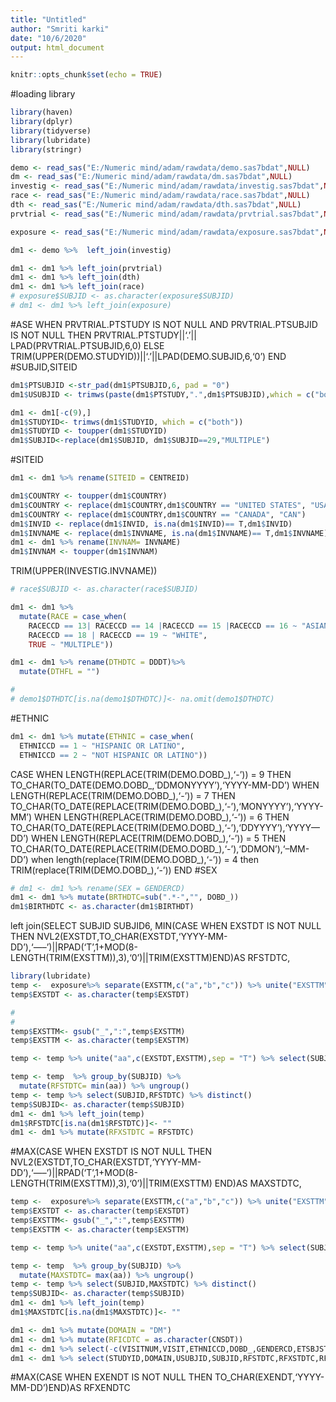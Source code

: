 ---
title: "Untitled"
author: "Smriti karki"
date: "10/6/2020"
output: html_document
---

```{r setup, include=FALSE}
knitr::opts_chunk$set(echo = TRUE)
```
#loading library
```{r}
library(haven)
library(dplyr)
library(tidyverse)
library(lubridate)
library(stringr)
```

```{r}
demo <- read_sas("E:/Numeric mind/adam/rawdata/demo.sas7bdat",NULL)
dm <- read_sas("E:/Numeric mind/adam/rawdata/dm.sas7bdat",NULL)
investig <- read_sas("E:/Numeric mind/adam/rawdata/investig.sas7bdat",NULL)
race <- read_sas("E:/Numeric mind/adam/rawdata/race.sas7bdat",NULL)
dth <- read_sas("E:/Numeric mind/adam/rawdata/dth.sas7bdat",NULL)
prvtrial <- read_sas("E:/Numeric mind/adam/rawdata/prvtrial.sas7bdat",NULL)

exposure <- read_sas("E:/Numeric mind/adam/rawdata/exposure.sas7bdat",NULL)
```
```{r}
dm1 <- demo %>%  left_join(investig)

dm1 <- dm1 %>% left_join(prvtrial)
dm1 <- dm1 %>% left_join(dth)
dm1 <- dm1 %>% left_join(race)
# exposure$SUBJID <- as.character(exposure$SUBJID)
# dm1 <- dm1 %>% left_join(exposure)
```

#ASE WHEN PRVTRIAL.PTSTUDY IS NOT NULL AND PRVTRIAL.PTSUBJID IS NOT NULL THEN PRVTRIAL.PTSTUDY||'.'|| LPAD(PRVTRIAL.PTSUBJID,6,0) 
ELSE TRIM(UPPER(DEMO.STUDYID))||'.'||LPAD(DEMO.SUBJID,6,'0')  END
#SUBJID,SITEID
```{r}
dm1$PTSUBJID <-str_pad(dm1$PTSUBJID,6, pad = "0")
dm1$USUBJID <- trimws(paste(dm1$PTSTUDY,".",dm1$PTSUBJID),which = c("both"))

dm1 <- dm1[-c(9),]
dm1$STUDYID<- trimws(dm1$STUDYID, which = c("both"))
dm1$STUDYID <- toupper(dm1$STUDYID)
dm1$SUBJID<-replace(dm1$SUBJID, dm1$SUBJID==29,"MULTIPLE")
```
#SITEID
```{r}
dm1 <- dm1 %>% rename(SITEID = CENTREID)

dm1$COUNTRY <- toupper(dm1$COUNTRY)
dm1$COUNTRY <- replace(dm1$COUNTRY,dm1$COUNTRY == "UNITED STATES", "USA") 
dm1$COUNTRY <- replace(dm1$COUNTRY,dm1$COUNTRY == "CANADA", "CAN")
dm1$INVID <- replace(dm1$INVID, is.na(dm1$INVID)== T,dm1$INVID)
dm1$INVNAME <- replace(dm1$INVNAME, is.na(dm1$INVNAME)== T,dm1$INVNAME)
dm1 <- dm1 %>% rename(INVNAM= INVNAME) 
dm1$INVNAM <- toupper(dm1$INVNAM)
```


TRIM(UPPER(INVESTIG.INVNAME))
```{r}
# race$SUBJID <- as.character(race$SUBJID)

dm1 <- dm1 %>% 
  mutate(RACE = case_when(
    RACECCD == 13| RACECCD == 14 |RACECCD == 15 |RACECCD == 16 ~ "ASIAN",
    RACECCD == 18 | RACECCD == 19 ~ "WHITE",
    TRUE ~ "MULTIPLE")) 
```

```{r}

dm1 <- dm1 %>% rename(DTHDTC = DDDT)%>%
  mutate(DTHFL = "")

# 
# demo1$DTHDTC[is.na(demo1$DTHDTC)]<- na.omit(demo1$DTHDTC)
```
#ETHNIC
```{r}
dm1 <- dm1 %>% mutate(ETHNIC = case_when(
  ETHNICCD == 1 ~ "HISPANIC OR LATINO",
  ETHNICCD == 2 ~ "NOT HISPANIC OR LATINO"))
```
CASE
WHEN LENGTH(REPLACE(TRIM(DEMO.DOBD_),'-')) = 9 THEN TO_CHAR(TO_DATE(DEMO.DOBD_,'DDMONYYYY'),'YYYY-MM-DD')
WHEN LENGTH(REPLACE(TRIM(DEMO.DOBD_),'-')) = 7 THEN TO_CHAR(TO_DATE(REPLACE(TRIM(DEMO.DOBD_),'-'),'MONYYYY'),'YYYY-MM')
WHEN LENGTH(REPLACE(TRIM(DEMO.DOBD_),'-')) = 6 THEN TO_CHAR(TO_DATE(REPLACE(TRIM(DEMO.DOBD_),'-'),'DDYYYY'),'YYYY---DD')
WHEN LENGTH(REPLACE(TRIM(DEMO.DOBD_),'-')) = 5 THEN TO_CHAR(TO_DATE(REPLACE(TRIM(DEMO.DOBD_),'-'),'DDMON'),'--MM-DD')
when length(replace(TRIM(DEMO.DOBD_),'-')) = 4 then TRIM(replace(TRIM(DEMO.DOBD_),'-'))
END
#SEX
```{r}
# dm1 <- dm1 %>% rename(SEX = GENDERCD)
dm1 <- dm1 %>% mutate(BRTHDTC=sub(".*-","", DOBD_))
dm1$BIRTHDTC <- as.character(dm1$BIRTHDT)

```
left join(SELECT SUBJID SUBJID6, MIN(CASE WHEN EXSTDT IS NOT NULL THEN 
NVL2(EXSTDT,TO_CHAR(EXSTDT,'YYYY-MM-DD'),'-----')||RPAD('T',1+MOD(8-LENGTH(TRIM(EXSTTM)),3),'0')||TRIM(EXSTTM)END)AS RFSTDTC,

```{r}
library(lubridate)
temp <-  exposure%>% separate(EXSTTM,c("a","b","c")) %>% unite("EXSTTM",a:b)
temp$EXSTDT <- as.character(temp$EXSTDT)

#   
# 
temp$EXSTTM<- gsub("_",":",temp$EXSTTM)
temp$EXSTTM <- as.character(temp$EXSTTM)

temp <- temp %>% unite("aa",c(EXSTDT,EXSTTM),sep = "T") %>% select(SUBJID,aa) 

temp <- temp  %>% group_by(SUBJID) %>%
  mutate(RFSTDTC= min(aa)) %>% ungroup()
temp <- temp %>% select(SUBJID,RFSTDTC) %>% distinct()
temp$SUBJID<- as.character(temp$SUBJID)
dm1 <- dm1 %>% left_join(temp)
dm1$RFSTDTC[is.na(dm1$RFSTDTC)]<- ""
dm1 <- dm1 %>% mutate(RFXSTDTC = RFSTDTC)
```
#MAX(CASE WHEN EXSTDT IS NOT NULL THEN NVL2(EXSTDT,TO_CHAR(EXSTDT,'YYYY-MM-DD'),'-----')||RPAD('T',1+MOD(8-LENGTH(TRIM(EXSTTM)),3),'0')||TRIM(EXSTTM)
END)AS MAXSTDTC,
```{r}
temp <-  exposure%>% separate(EXSTTM,c("a","b","c")) %>% unite("EXSTTM",a:b)
temp$EXSTDT <- as.character(temp$EXSTDT)
temp$EXSTTM<- gsub("_",":",temp$EXSTTM)
temp$EXSTTM <- as.character(temp$EXSTTM)

temp <- temp %>% unite("aa",c(EXSTDT,EXSTTM),sep = "T") %>% select(SUBJID,aa) 

temp <- temp  %>% group_by(SUBJID) %>%
  mutate(MAXSTDTC= max(aa)) %>% ungroup()
temp <- temp %>% select(SUBJID,MAXSTDTC) %>% distinct()
temp$SUBJID<- as.character(temp$SUBJID)
dm1 <- dm1 %>% left_join(temp)
dm1$MAXSTDTC[is.na(dm1$MAXSTDTC)]<- ""

```
```{r}
dm1 <- dm1 %>% mutate(DOMAIN = "DM")
dm1 <- dm1 %>% mutate(RFICDTC = as.character(CNSDT))
dm1 <- dm1 %>% select(-c(VISITNUM,VISIT,ETHNICCD,DOBD_,GENDERCD,ETSBJSTS,PTYN,PTSTUDY,PTCENTRE,PTSUBJID,SEQ,RACECCD,CNSDT))
dm1 <- dm1 %>% select(STUDYID,DOMAIN,USUBJID,SUBJID,RFSTDTC,RFXSTDTC,RFICDTC,DTHDTC,DTHFL,SITEID,INVID,INVNAM,BRTHDTC,SEX,RACE,ETHNIC,MAXSTDTC,COUNTRY)

```


#MAX(CASE WHEN EXENDT IS NOT NULL THEN TO_CHAR(EXENDT,'YYYY-MM-DD')END)AS RFXENDTC



